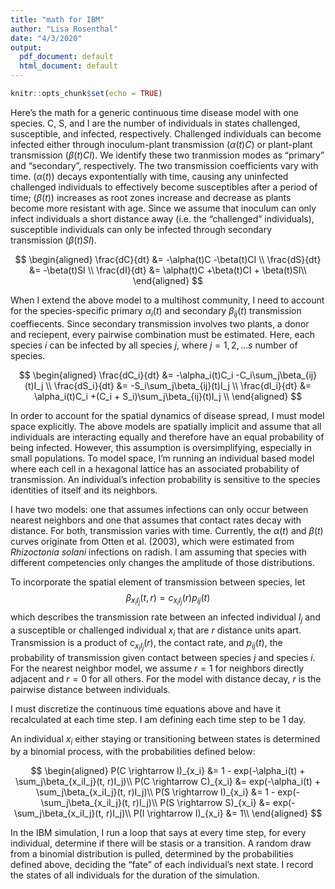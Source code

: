 ```yaml
---
title: "math for IBM"
author: "Lisa Rosenthal"
date: "4/3/2020"
output:
  pdf_document: default
  html_document: default
---
```


```r
knitr::opts_chunk$set(echo = TRUE)
```

Here's the math for a generic continuous time disease model with one species. C, S, and I are the number of individuals in states challenged, susceptible, and infected, respectively. Challenged individuals can become infected either through inoculum-plant transmission ($\alpha(t)C$) or plant-plant transmission ($\beta(t)CI$). We identify these two tranmission modes as "primary" and "secondary", respectively. The two transmission coefficients vary with time. ($\alpha(t)$) decays expontentially with time, causing any uninfected challenged individuals to effectively become susceptibles after a period of time; ($\beta(t)$) increases as root zones increase and decrease as plants become more resistant with age. Since we assume that inoculum can only infect individuals a short distance away (i.e. the "challenged" individuals), susceptible individuals can only be infected through secondary transmission ($\beta(t)SI$). 


$$
\begin{aligned}
\frac{dC}{dt} &= -\alpha(t)C -\beta(t)CI \\
\frac{dS}{dt} &= -\beta(t)SI \\
\frac{dI}{dt} &= \alpha(t)C +\beta(t)CI +  \beta(t)SI\\
\end{aligned}
$$

When I extend the above model to a multihost community, I need to account for the species-specific primary $\alpha_i(t)$ and secondary $\beta_{ij}(t)$ transmission coeffiecents. Since secondary transmission involves two plants, a donor and reciepent, every pairwise combination must be estimated. Here, each species *i* can be infected by all species *j*, where $j=1, 2,... s$ number of species. 

$$
\begin{aligned}
\frac{dC_i}{dt} &= -\alpha_i(t)C_i -C_i\sum_j\beta_{ij}(t)I_j \\
\frac{dS_i}{dt} &= -S_i\sum_j\beta_{ij}(t)I_j \\
\frac{dI_i}{dt} &= \alpha_i(t)C_i +(C_i + S_i)\sum_j\beta_{ij}(t)I_j \\
\end{aligned}
$$

In order to account for the spatial dynamics of disease spread, I must model space explicitly. The above models are spatially implicit and assume that all individuals are interacting equally and therefore have an equal probability of being infected. However, this assumption is oversimplifying, especially in small populations. To model space, I'm running an individual based model where each cell in a hexagonal lattice has an associated probability of transmission. An individual's infection probability is sensitive to the species identities of itself and its neighbors.  

I have two models: one that assumes infections can only occur between nearest neighbors and one that assumes that contact rates decay with distance. For both, transmission varies with time. Currently, the $\alpha(t)$ and $\beta(t)$ curves originate from Otten et al. (2003), which were estimated from *Rhizoctonia solani* infections on radish. I am assuming that species with different competencies only changes the amplitude of those distributions.    

To incorporate the spatial element of transmission between species, let 
$$\beta_{x_iI_j}(t, r) = c_{x_iI_j}(r)p_{ij}(t)$$ 
which describes the transmission rate between an infected individual $I_j$ and a susceptible or challenged individual $x_i$ that are $r$ distance units apart. Transmission is a product of $c_{x_iI_j}(r)$, the contact rate, and $p_{ij}(t)$, the probability of transmission given contact between species $j$ and species $i$. For the nearest neighbor model, we assume $r=1$ for neighbors directly adjacent and $r=0$ for all others. For the model with distance decay, $r$ is the pairwise distance between individuals.

I must discretize the continuous time equations above and have it recalculated at each time step. I am defining each time step to be 1 day.  

An individual $x_i$ either staying or transitioning between states is determined by a binomial process, with the probabilities defined below:

$$
\begin{aligned}
P(C \rightarrow I)_{x_i} &= 1 - exp(-\alpha_i(t) + \sum_j\beta_{x_iI_j}(t, r)I_j)\\
P(C \rightarrow C)_{x_i} &= exp(-\alpha_i(t) + \sum_j\beta_{x_iI_j}(t, r)I_j)\\
P(S \rightarrow I)_{x_i} &= 1 - exp(- \sum_j\beta_{x_iI_j}(t, r)I_j)\\
P(S \rightarrow S)_{x_i} &= exp(- \sum_j\beta_{x_iI_j}(t, r)I_j)\\
P(I \rightarrow I)_{x_i} &= 1\\
\end{aligned}
$$

In the IBM simulation, I run a loop that says at every time step, for every individual, determine if there will be stasis or a transition. A random draw from a binomial distribution is pulled, determined by the probabilities defined above, deciding the "fate" of each individual's next state. I record the states of all individuals for the duration of the simulation. 









